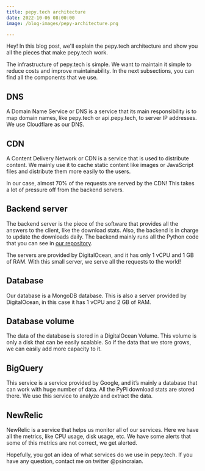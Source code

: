 ```yaml
---
title: pepy.tech architecture
date: 2022-10-06 08:00:00
image: /blog-images/pepy-architecture.png

---
```

Hey! In this blog post, we'll explain the pepy.tech architecture and show you all the pieces that make pepy.tech work.

The infrastructure of pepy.tech is simple. We want to maintain it simple to reduce costs and improve maintainability. In the next subsections, you can find all the components that we use.

## DNS
A Domain Name Service or DNS is a service that its main responsibility is to map domain names, like pepy.tech or api.pepy.tech, to server IP addresses. We use Cloudflare as our DNS.

## CDN
A Content Delivery Network or CDN is a service that is used to distribute content. We mainly use it to cache static content like images or JavaScript files and distribute them more easily to the users.

In our case, almost 70% of the requests are served by the CDN! This takes a lot of pressure off from the backend servers.

## Backend server
The backend server is the piece of the software that provides all the answers to the client, like the download stats. Also, the backend is in charge to update the downloads daily. The backend mainly runs all the Python code that you can see in [our repository](https://github.com/psincraian/pepy).

The servers are provided by DigitalOcean, and it has only 1 vCPU and 1 GB of RAM. With this small server, we serve all the requests to the world!

## Database
Our database is a MongoDB database. This is also a server provided by DigitalOcean, in this case it has 1 vCPU and 2 GB of RAM.

## Database volume
The data of the database is stored in a DigitalOcean Volume. This volume is only a disk that can be easily scalable. So if the data that we store grows, we can easily add more capacity to it.

## BigQuery
This service is a service provided by Google, and it’s mainly a database that can work with huge number of data. All the PyPi download stats are stored there. We use this service to analyze and extract the data.

## NewRelic

NewRelic is a service that helps us monitor all of our services. Here we have all the metrics, like CPU usage, disk usage, etc. We have some alerts that some of this metrics are not correct, we get alerted.


Hopefully, you got an idea of what services do we use in pepy.tech. If you have any question, contact me on twitter @psincraian.